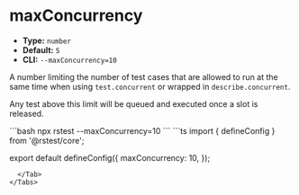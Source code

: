 # maxConcurrency

- **Type:** `number`
- **Default:** `5`
- **CLI:** `--maxConcurrency=10`

A number limiting the number of test cases that are allowed to run at the same time when using `test.concurrent` or wrapped in `describe.concurrent`.

Any test above this limit will be queued and executed once a slot is released.


<Tabs defaultValue='rstest.config.ts'>
  <Tab label="CLI">
  ```bash
  npx rstest --maxConcurrency=10
  ```
  </Tab>
  <Tab label="rstest.config.ts">
```ts
import { defineConfig } from '@rstest/core';

export default defineConfig({
  maxConcurrency: 10,
});
```
  </Tab>
</Tabs>
